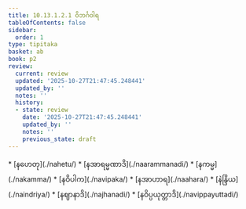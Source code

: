 ```yaml
---
title: 10.13.1.2.1 ဝိဘင်္ဂဝါရ
tableOfContents: false
sidebar:
  order: 1
type: tipitaka
basket: ab
book: p2
review:
  current: review
  updated: '2025-10-27T21:47:45.248441'
  updated_by: ''
  notes: ''
  history:
  - state: review
    date: '2025-10-27T21:47:45.248441'
    updated_by: ''
    notes: ''
    previous_state: draft
---
```



<ReviewStatus review={frontmatter.review} showDetails={true} />

<HypothesisAnnotation frontmatter={frontmatter} />

<DynamicBreadcrumb />



<TableOfContents book="p2" section="10.13.1.2.1">
* [နဟေတု](./nahetu/)
* [နအာရမ္မဏာဒိ](./naarammanadi/)
* [နကမ္မ](./nakamma/)
* [နဝိပါက](./navipaka/)
* [နအာဟာရ](./naahara/)
* [နဲန္ဒြိယ](./naindriya/)
* [နဈာနာဒိ](./najhanadi/)
* [နဝိပ္ပယုတ္တာဒိ](./navippayuttadi/)
</TableOfContents>